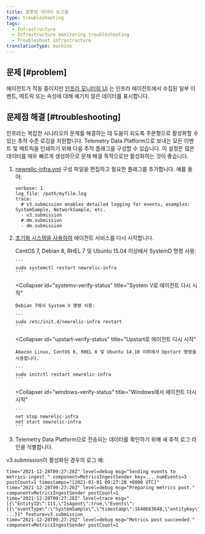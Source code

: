 ```yaml
---
title: 잘못된 데이터 보고됨
type: troubleshooting
tags:
  - Infrastructure
  - Infrastructure monitoring troubleshooting
  - Troubleshoot infrastructure
translationType: machine
---
```


## 문제 [#problem]

에이전트가 작동 중이지만 [인프라 모니터링 UI](/docs/infrastructure/new-relic-infrastructure/infrastructure-ui-pages/infrastructure-compute-page-measure-resource-usage) 는 인프라 에이전트에서 수집된 일부 이벤트, 메트릭 또는 속성에 대해 예기치 않은 데이터를 표시합니다.

## 문제점 해결 [#troubleshooting]

인프라는 복잡한 시나리오의 문제를 해결하는 데 도움이 되도록 주문형으로 활성화할 수 있는 추적 수준 로깅을 지원합니다. Telemetry Data Platform으로 보내는 모든 이벤트 및 메트릭을 인쇄하기 위해 다음 추적 플래그를 구성할 수 있습니다. 이 설정은 많은 데이터를 매우 빠르게 생성하므로 문제 해결 목적으로만 활성화하는 것이 좋습니다.

1. [newrelic-infra.yml](/docs/infrastructure/new-relic-infrastructure/configuration/configure-infrastructure-agent#config-file) 구성 파일을 편집하고 필요한 플래그를 추가합니다. 예를 들어:

   ```
   verbose: 1
   log_file: /path/myfile.log
   trace: 
     # v3.submission enables detailed logging for events, examples: SystemSample, NetworkSample, etc.
     - v3.submission
     # dm.submission 
     - dm.submission
   ```

2. [초기화 시스템을 사용하여](/docs/infrastructure/new-relic-infrastructure/configuration/start-stop-restart-check-infrastructure-agent-status#init-system) 에이전트 서비스를 다시 시작합니다.

   <CollapserGroup>
     <Collapser
       id="systemd-verify-status"
       title="SystemD로 에이전트 다시 시작"
     >
       CentOS 7, Debian 8, RHEL 7 및 Ubuntu 15.04 이상에서 SystemD 명령 사용:

       ```
       sudo systemctl restart newrelic-infra
       ```
     </Collapser>

     <Collapser
       id="systemv-verify-status"
       title="System V로 에이전트 다시 시작"
     >
       Debian 7에서 System V 명령 사용:

       ```
       sudo /etc/init.d/newrelic-infra restart
       ```
     </Collapser>

     <Collapser
       id="upstart-verify-status"
       title="Upstart로 에이전트 다시 시작"
     >
       Amazon Linux, CentOS 6, RHEL 6 및 Ubuntu 14.10 이하에서 Upstart 명령을 사용합니다.

       ```
       sudo initctl restart newrelic-infra
       ```
     </Collapser>

     <Collapser
       id="windows-verify-status"
       title="Windows에서 에이전트 다시 시작"
     >
       ```
       net stop newrelic-infra
       net start newrelic-infra
       ```
     </Collapser>
   </CollapserGroup>

3. Telemetry Data Platform으로 전송되는 데이터를 확인하기 위해 새 추적 로그 라인을 식별합니다.

v3.submission이 활성화된 경우의 로그 예:

```
time="2021-12-28T09:27:28Z" level=debug msg="Sending events to metrics-ingest." component=MetricsIngestSender key=... numEvents=3 postCount=1 timestamps="[2021-01-01 09:27:28 +0000 UTC]"
time="2021-12-28T09:27:28Z" level=debug msg="Preparing metrics post." component=MetricsIngestSender postCount=1
time="2021-12-28T09:27:28Z" level=trace msg="[{\"EntityID\":111,\"IsAgent\":true,\"Events\":[{\"eventType\":\"SystemSample\",\"timestamp\":1640683648,\"entityKey\":\"...\",\"cpuPercent\":0.2004008016032026, ...}]" feature=v3.submission
time="2021-12-28T09:27:29Z" level=debug msg="Metrics post succeeded." component=MetricsIngestSender postCount=1
```